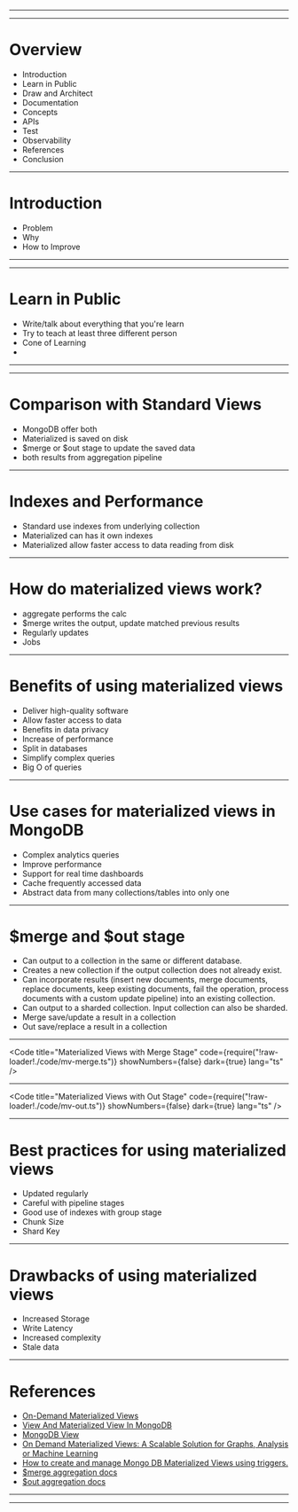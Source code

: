 


<Head>
  <link rel="preconnect" href="https://fonts.googleapis.com" />
  <link rel="preconnect" href="https://fonts.gstatic.com" crossorigin />
  <link
    href="https://fonts.googleapis.com/css2?family=Nunito:wght@400;500;700&display=swap"
    rel="stylesheet"
  />
  <link href="https://fonts.cdnfonts.com/css/cascadia-code" rel="stylesheet" />
  <title>DX with Node Js - How to improve your developing experience with Node Js</title>
</Head>

<Cover />

---

<Intro />

---

# Overview

<ul>
  <li>Introduction</li>
  <li>Learn in Public</li>
  <li>Draw and Architect</li>
  <li>Documentation</li>
  <li>Concepts</li>
  <li>APIs</li>
  <li>Test</li>
  <li>Observability</li>
  <li>References</li>
  <li>Conclusion</li>
</ul>

---

# Introduction

<ul>
  <Appear>
    <li>Problem</li>
    <li>Why</li>
    <li>How to Improve</li>
  </Appear>
</ul>

---

<LearnInPublic />

---

# Learn in Public

<ul>
  <Appear>
    <li>Write/talk about everything that you're learn</li>
    <li>Try to teach at least three different person</li>
    <li>Cone of Learning</li>
    <li></li>
  </Appear>
</ul>

---

<ConeLearning />

---

# Comparison with Standard Views

<ul>
  <Appear>
    <li>MongoDB offer both</li>
    <li>Materialized is saved on disk</li>
    <li>$merge or $out stage to update the saved data</li>
    <li>both results from aggregation pipeline</li>
  </Appear>
</ul>

---

# Indexes and Performance

<ul>
  <Appear>
    <li>Standard use indexes from underlying collection</li>
    <li>Materialized can has it own indexes</li>
    <li>Materialized allow faster access to data reading from disk</li>
  </Appear>
</ul>

---

# How do materialized views work?

<ul>
  <Appear>
    <li>aggregate performs the calc</li>
    <li>$merge writes the output, update matched previous results</li>
    <li>Regularly updates</li>
    <li>Jobs</li>
  </Appear>
</ul>

---

# Benefits of using materialized views

<ul>
  <Appear>
    <li>Deliver high-quality software</li>
    <li>Allow faster access to data</li>
    <li>Benefits in data privacy</li>
    <li>Increase of performance</li>
    <li>Split in databases</li>
    <li>Simplify complex queries</li>
    <li>Big O of queries</li>
  </Appear>
</ul>

---

# Use cases for materialized views in MongoDB

<ul>
  <Appear>
    <li>Complex analytics queries</li>
    <li>Improve performance</li>
    <li>Support for real time dashboards</li>
    <li>Cache frequently accessed data</li>
    <li>Abstract data from many collections/tables into only one</li>
  </Appear>
</ul>

---

# $merge and $out stage

<ul>
  <Appear>
      <li>Can output to a collection in the same or different database.</li>
      <li>Creates a new collection if the output collection does not already exist.</li>
      <li>Can incorporate results (insert new documents, merge documents, replace documents, keep existing documents, fail the operation, process documents with a custom update pipeline) into an existing collection.</li>
      <li>Can output to a sharded collection. Input collection can also be sharded.</li>
      <li>Merge save/update a result in a collection</li>
      <li>Out save/replace a result in a collection</li>
  </Appear>
</ul>

---

<Code
  title="Materialized Views with Merge Stage"
  code={require("!raw-loader!./code/mv-merge.ts")}
  showNumbers={false}
  dark={true}
  lang="ts"
/>

---

<Code
  title="Materialized Views with Out Stage"
  code={require("!raw-loader!./code/mv-out.ts")}
  showNumbers={false}
  dark={true}
  lang="ts"
/>

---

# Best practices for using materialized views

<ul>
  <Appear>
    <li>Updated regularly</li>
    <li>Careful with pipeline stages</li>
    <li>Good use of indexes with group stage</li>
    <li>Chunk Size</li>
    <li>Shard Key</li>
  </Appear>
</ul>

---

# Drawbacks of using materialized views

<ul>
  <Appear>
    <li>Increased Storage</li>
    <li>Write Latency</li>
    <li>Increased complexity</li>
    <li>Stale data</li>
  </Appear>
</ul>

---

# References

- [On-Demand Materialized Views](https://www.mongodb.com/docs/manual/core/materialized-views/)
- [View And Materialized View In MongoDB](https://mydbops.wordpress.com/2023/02/09/view-and-materialized-view-in-mongodb/)
- [MongoDB View](https://devopedia.org/mongodb-view)
- [On Demand Materialized Views: A Scalable Solution for Graphs, Analysis or Machine Learning](https://towardsdatascience.com/on-demand-materialized-views-a-scalable-solution-for-graphs-analysis-or-machine-learning-w-d3816af28f1)
- [How to create and manage Mongo DB Materialized Views using triggers.](https://bonigopalan.medium.com/how-to-create-and-manage-mongo-db-materialized-views-using-triggers-a2fb58a4d1a0)
- [$merge aggregation docs](https://www.mongodb.com/docs/manual/reference/operator/aggregation/merge/#mongodb-pipeline-pipe.-merge)
- [$out aggregation docs](https://www.mongodb.com/docs/manual/reference/operator/aggregation/out/#mongodb-pipeline-pipe.-out)


---

<Website />

---

<Thanks />
